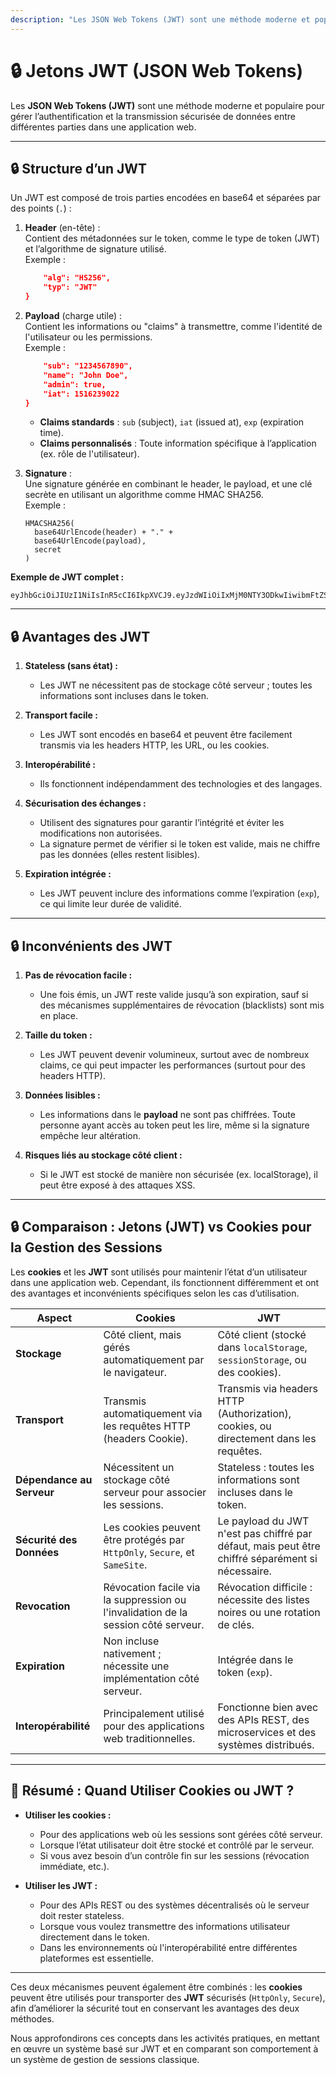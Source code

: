 ```yaml
---
description: "Les JSON Web Tokens (JWT) sont une méthode moderne et populaire pour gérer l’authentification et la transmission sécurisée de données entre différentes parties dans une application web."
---
```

# 🔒 **Jetons JWT (JSON Web Tokens)**

Les **JSON Web Tokens (JWT)** sont une méthode moderne et populaire pour gérer l’authentification et la transmission sécurisée de données entre différentes parties dans une application web.  

---

## 🔒 **Structure d’un JWT**

Un JWT est composé de trois parties encodées en base64 et séparées par des points (`.`) :
1. **Header** (en-tête) :  
   Contient des métadonnées sur le token, comme le type de token (JWT) et l’algorithme de signature utilisé.  
   Exemple :  
   ```json copy
       "alg": "HS256",
       "typ": "JWT"
   }
   ```

2. **Payload** (charge utile) :  
   Contient les informations ou "claims" à transmettre, comme l'identité de l'utilisateur ou les permissions.  
   Exemple :  
   ```json copy
       "sub": "1234567890",
       "name": "John Doe",
       "admin": true,
       "iat": 1516239022
   }
   ```
   - **Claims standards** : `sub` (subject), `iat` (issued at), `exp` (expiration time).  
   - **Claims personnalisés** : Toute information spécifique à l’application (ex. rôle de l'utilisateur).  

3. **Signature** :  
   Une signature générée en combinant le header, le payload, et une clé secrète en utilisant un algorithme comme HMAC SHA256.  
   Exemple :  
   ```
   HMACSHA256(
     base64UrlEncode(header) + "." +
     base64UrlEncode(payload),
     secret
   )
   ```

**Exemple de JWT complet :**  
```plaintext copy
eyJhbGciOiJIUzI1NiIsInR5cCI6IkpXVCJ9.eyJzdWIiOiIxMjM0NTY3ODkwIiwibmFtZSI6IkpvaG4gRG9lIiwiYWRtaW4iOnRydWV9.SflKxwRJSMeKKF2QT4fwpMeJf36POk6yJV_adQssw5c
```

---

## 🔒 **Avantages des JWT**

1. **Stateless (sans état) :**  
   - Les JWT ne nécessitent pas de stockage côté serveur ; toutes les informations sont incluses dans le token.  

2. **Transport facile :**  
   - Les JWT sont encodés en base64 et peuvent être facilement transmis via les headers HTTP, les URL, ou les cookies.

3. **Interopérabilité :**  
   - Ils fonctionnent indépendamment des technologies et des langages.  

4. **Sécurisation des échanges :**  
   - Utilisent des signatures pour garantir l’intégrité et éviter les modifications non autorisées.  
   - La signature permet de vérifier si le token est valide, mais ne chiffre pas les données (elles restent lisibles).

5. **Expiration intégrée :**  
   - Les JWT peuvent inclure des informations comme l’expiration (`exp`), ce qui limite leur durée de validité.

---

## 🔒 **Inconvénients des JWT**

1. **Pas de révocation facile :**  
   - Une fois émis, un JWT reste valide jusqu’à son expiration, sauf si des mécanismes supplémentaires de révocation (blacklists) sont mis en place.

2. **Taille du token :**  
   - Les JWT peuvent devenir volumineux, surtout avec de nombreux claims, ce qui peut impacter les performances (surtout pour des headers HTTP).

3. **Données lisibles :**  
   - Les informations dans le **payload** ne sont pas chiffrées. Toute personne ayant accès au token peut les lire, même si la signature empêche leur altération.

4. **Risques liés au stockage côté client :**  
   - Si le JWT est stocké de manière non sécurisée (ex. localStorage), il peut être exposé à des attaques XSS.

---

## 🔒 **Comparaison : Jetons (JWT) vs Cookies pour la Gestion des Sessions**

Les **cookies** et les **JWT** sont utilisés pour maintenir l’état d’un utilisateur dans une application web. Cependant, ils fonctionnent différemment et ont des avantages et inconvénients spécifiques selon les cas d’utilisation.

| **Aspect**                | **Cookies**                                              | **JWT**                                               |
|---------------------------|---------------------------------------------------------|------------------------------------------------------|
| **Stockage**              | Côté client, mais gérés automatiquement par le navigateur. | Côté client (stocké dans `localStorage`, `sessionStorage`, ou des cookies). |
| **Transport**             | Transmis automatiquement via les requêtes HTTP (headers Cookie). | Transmis via headers HTTP (Authorization), cookies, ou directement dans les requêtes. |
| **Dépendance au Serveur** | Nécessitent un stockage côté serveur pour associer les sessions. | Stateless : toutes les informations sont incluses dans le token. |
| **Sécurité des Données**  | Les cookies peuvent être protégés par `HttpOnly`, `Secure`, et `SameSite`. | Le payload du JWT n'est pas chiffré par défaut, mais peut être chiffré séparément si nécessaire. |
| **Revocation**            | Révocation facile via la suppression ou l'invalidation de la session côté serveur. | Révocation difficile : nécessite des listes noires ou une rotation de clés. |
| **Expiration**            | Non incluse nativement ; nécessite une implémentation côté serveur. | Intégrée dans le token (`exp`). |
| **Interopérabilité**      | Principalement utilisé pour des applications web traditionnelles. | Fonctionne bien avec des APIs REST, des microservices et des systèmes distribués. |

---

## 🧾 **Résumé : Quand Utiliser Cookies ou JWT ?**

- **Utiliser les cookies :**  
  - Pour des applications web où les sessions sont gérées côté serveur.  
  - Lorsque l’état utilisateur doit être stocké et contrôlé par le serveur.  
  - Si vous avez besoin d’un contrôle fin sur les sessions (révocation immédiate, etc.).

- **Utiliser les JWT :**  
  - Pour des APIs REST ou des systèmes décentralisés où le serveur doit rester stateless.  
  - Lorsque vous voulez transmettre des informations utilisateur directement dans le token.  
  - Dans les environnements où l'interopérabilité entre différentes plateformes est essentielle.

---

Ces deux mécanismes peuvent également être combinés : les **cookies** peuvent être utilisés pour transporter des **JWT** sécurisés (`HttpOnly`, `Secure`), afin d’améliorer la sécurité tout en conservant les avantages des deux méthodes. 

Nous approfondirons ces concepts dans les activités pratiques, en mettant en œuvre un système basé sur JWT et en comparant son comportement à un système de gestion de sessions classique.